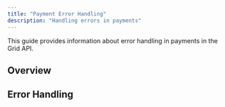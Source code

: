 ```yaml
---
title: "Payment Error Handling"
description: "Handling errors in payments"
---
```


This guide provides information about error handling in payments in the Grid API.

## Overview

## Error Handling